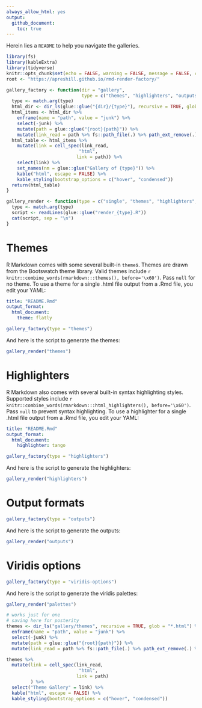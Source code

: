 ```yaml
---
always_allow_html: yes
output:
  github_document:
    toc: true
---
```


Herein lies a `README` to help you navigate the galleries.

```r
library(fs)
library(kableExtra)
library(tidyverse)
knitr::opts_chunk$set(echo = FALSE, warning = FALSE, message = FALSE, comment = NA)
root <- "https://apreshill.github.io/rmd-render-factory/"
```

```r
gallery_factory <- function(dir = "gallery", 
                            type = c("themes", "highlighters", "outputs", "viridis-options")){
  type <- match.arg(type)
  html_dir <- dir_ls(glue::glue("{dir}/{type}"), recursive = TRUE, glob = "*.html")
  html_items <- html_dir %>% 
    enframe(name = "path", value = "junk") %>% 
    select(-junk) %>% 
    mutate(path = glue::glue("{root}{path}")) %>% 
    mutate(link_read = path %>% fs::path_file(.) %>% path_ext_remove(.) %>% as.character())
  html_table <- html_items %>% 
    mutate(link = cell_spec(link_read, 
                           "html", 
                          link = path)) %>% 
    select(link) %>% 
    set_names(nm = glue::glue("Gallery of {type}")) %>% 
    kable("html", escape = FALSE) %>%
    kable_styling(bootstrap_options = c("hover", "condensed"))
  return(html_table)
}

gallery_render <- function(type = c("single", "themes", "highlighters", "outputs", "palettes")){
  type <- match.arg(type)
  script <- readLines(glue::glue("render_{type}.R"))
  cat(script, sep = "\n")
}
```

# Themes

R Markdown comes with some several built-in `theme`s. Themes are drawn from the Bootswatch theme library. Valid themes include `r knitr::combine_words(rmarkdown:::themes(), before='\x60')`. Pass `null` for no theme. To use a theme for a single .html file output from a .Rmd file, you edit your YAML:

```yaml
title: "README.Rmd"
output_format: 
  html_document:
    theme: flatly
```

```r
gallery_factory(type = "themes")
```

And here is the script to generate the themes:

```r
gallery_render("themes")
```

# Highlighters

R Markdown also comes with several built-in syntax highlighting styles. Supported styles include `r knitr::combine_words(rmarkdown:::html_highlighters(), before='\x60')`. Pass `null` to prevent syntax highlighting. To use a highlighter for a single .html file output from a .Rmd file, you edit your YAML:

```yaml
title: "README.Rmd"
output_format: 
  html_document:
    highlighter: tango
```


```r
gallery_factory(type = "highlighters")
```

And here is the script to generate the highlighters:

```r
gallery_render("highlighters")
```

# Output formats 


```r
gallery_factory(type = "outputs")
```

And here is the script to generate the outputs:

```r
gallery_render("outputs")
```

# Viridis options

```r
gallery_factory(type = "viridis-options")
```

And here is the script to generate the viridis palettes:

```r
gallery_render("palettes")
```

```r
# works just for one
# saving here for posterity
themes <- dir_ls("gallery/themes", recursive = TRUE, glob = "*.html") %>% 
  enframe(name = "path", value = "junk") %>% 
  select(-junk) %>% 
  mutate(path = glue::glue("{root}{path}")) %>% 
  mutate(link_read = path %>% fs::path_file(.) %>% path_ext_remove(.) %>% as.character())

themes %>% 
  mutate(link = cell_spec(link_read, 
                           "html", 
                          link = path)
         ) %>% 
  select("Theme Gallery" = link) %>% 
  kable("html", escape = FALSE) %>%
  kable_styling(bootstrap_options = c("hover", "condensed")) 
```
